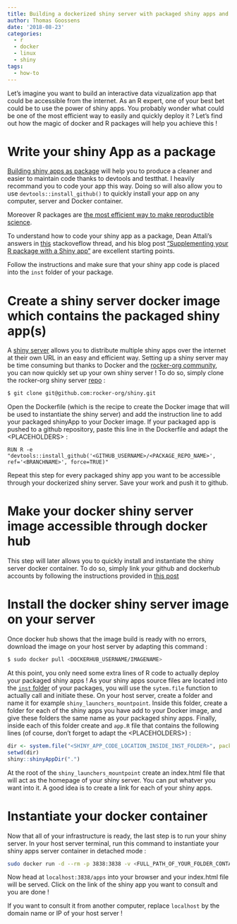 ```yaml
---
title: Building a dockerized shiny server with packaged shiny apps and deploy it publicly in 2 minutes
author: Thomas Goossens
date: '2018-08-23'
categories:
  - r
  - docker
  - linux
  - shiny
tags:
  - how-to
---
```


Let's imagine you want to build an interactive data vizualization app that could be accessible from the internet. As an R expert, one of your best bet could be to use the power of shiny apps. You probably wonder what could be one of the most efficient way to easily and quickly deploy it ? Let's find out how the magic of docker and R packages will help you achieve this ! 

# Write your shiny App as a package

[Building shiny apps as package](https://wlandau.github.io/2016/11/01/appPackage/) will help you to produce a cleaner and easier to maintain code thanks to devtools and testthat. I heavily recommand you to code your app this way. Doing so will also allow you to use `devtools::install_github()` to quickly install your app on any computer, server and Docker container.

Moreover R packages are [the most efficient way to make reproductible science](https://kbroman.org/pkg_primer/pages/why.html).

To understand how to code your shiny app as a package, Dean Attali's answers in [this](https://stackoverflow.com/questions/37830819/developing-shiny-app-as-a-package-and-deploying-it-to-shiny-server) stackoveflow thread, and his blog post ["Supplementing your R package with a Shiny app"](https://deanattali.com/2015/04/21/r-package-shiny-app/) are excellent starting points.

Follow the instructions and make sure that your shiny app code is placed into the `inst` folder of your package.

# Create a shiny server docker image which contains the packaged shiny app(s)

A [shiny server](https://shiny.rstudio.com/articles/shiny-server.html) allows you to distribute multiple shiny apps over the internet at their own URL in an easy and efficient way. Setting up a shiny server may be time consuming but thanks to Docker and the [rocker-org community](https://www.rocker-project.org/), you can now quickly set up your own shiny server ! To do so, simply clone the rocker-org shiny server [repo](https://github.com/tocker-org/shiny-1) :

```bash
$ git clone git@github.com:rocker-org/shiny.git
```

Open the Dockerfile (which is the recipe to create the Docker image that will be used to instantiate the shiny server) and add the instruction line to add your packaged shinyApp to your Docker image. If your packaged app is pushed to a github repository, paste this line in the Dockerfile and adapt the \<PLACEHOLDERS\> : 

`RUN R -e "devtools::install_github('<GITHUB_USERNAME>/<PACKAGE_REPO_NAME>', ref='<BRANCHNAME>', force=TRUE)"`

Repeat this step for every packaged shiny app you want to be accessible through your dockerized shiny server. Save your work and push it to github.

# Make your docker shiny server image accessible through docker hub

This step will later allows you to quickly install and instantiate the shiny server docker container. To do so, simply link your github and dockerhub accounts by following the instructions provided in [this post](https://felixcentmerino.wordpress.com/containers/sync-up-docker-hub-and-github-to-build-images-automatically/)

# Install the docker shiny server image on your server 

Once docker hub shows that the image build is ready with no errors, download the image on your host server by adapting this command : 

```bash
$ sudo docker pull <DOCKERHUB_USERNAME/IMAGENAME>
```
At this point, you only need some extra lines of R code to actually deploy your packaged shiny apps ! As your shiny apps source files are located into the [`inst` folder](http://r-pkgs.had.co.nz/inst.html) of your packages, you will use the `sytem.file` function to actually call and initiate these. On your host server, create a folder and name it for example `shiny_launchers_mountpoint`. Inside this folder, create a folder for each of the shiny apps you have add to your Docker image, and give these folders the same name as your packaged shiny apps. Finally, inside each of this folder create and `app.R` file that contains the following lines (of course, don't forget to adapt the \<PLACEHOLDERS\>) :

```r
dir <- system.file("<SHINY_APP_CODE_LOCATION_INSIDE_INST_FOLDER>", package = "<PACKAGE_REPO_NAME>")
setwd(dir)
shiny::shinyAppDir(".")
```

At the root of the `shiny_launchers_mountpoint` create an index.html file that will act as the homepage of your shiny server. You can put whatver you want into it. A good idea is to create a link for each of your shiny apps.

# Instantiate your docker container

Now that all of your infrastructure is ready, the last step is to run your shiny server. In your host server terminal, run this command to instantiate your shiny apps server container in detached mode : 

```bash
sudo docker run -d --rm -p 3838:3838 -v <FULL_PATH_OF_YOUR_FOLDER_CONTAINING_THE_R_SCRIPT>:/srv/shiny-server/     -v /srv/shinylog/:/var/log/shiny-server/     <DOCKERHUB_USERNAME>/<REPONAME>
```

Now head at `localhost:3838/apps` into your browser and your index.html file will be served. Click on the link of the shiny app you want to consult and you are done ! 

If you want to consult it from another computer, replace `localhost` by the domain name or IP of your host server ! 
